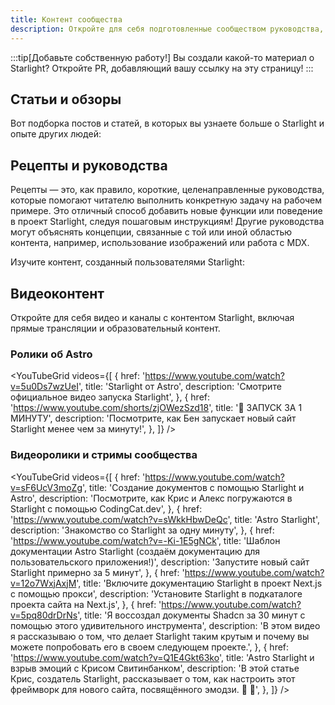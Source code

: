 ```yaml
---
title: Контент сообщества
description: Откройте для себя подготовленные сообществом руководства, статьи и видео, которые помогут вам учиться и строить с помощью Starlight!
---
```


:::tip[Добавьте собственную работу!]
Вы создали какой-то материал о Starlight?
Откройте PR, добавляющий вашу ссылку на эту страницу!
:::


## Статьи и обзоры

Вот подборка постов и статей, в которых вы узнаете больше о Starlight и опыте других людей:

<CardGrid>
	<LinkCard
		href="https://devm.io/open-source/starlight-astro"
		title="Генерация статических сайтов с помощью Starlight"
		description="«При разработке компонентов ни одна идея не является слишком большой или слишком маленькой» — интервью с Крисом Свитинбанком, руководителем Starlight"
	/>
	<LinkCard
		href="https://frontendatscale.com/blog/hybrid-frontend-architecture/"
		title="Гибридная архитектура фронтенда с Astro и Starlight"
		description="Макси Феррейра и Бен Холмс создают сайт документации с помощью Starlight, TinaCMS и интерактивной площадки API Playground с аутентификацией."
	/>
	<LinkCard
		href="https://www.olets.dev/posts/comparing-docs-site-builders-vuepress-vs-starlight/"
		title="Сравнение конструкторов сайтов документаций: VuePress против Starlight"
		description="Как соотносятся эти две системы?"
	/>
	<LinkCard
		href="https://astro.build/case-studies/wp-engine/"
		title="Кейс: Снижение затрат на разработку"
		description="Как WP Engine снизил затраты на разработку более чем на 50% с помощью Starlight от Astro."
	/>
	<LinkCard
		href="https://maciekpalmowski.dev/blog/building-a-documentation-site-using-astro-starlight/"
		title="Создание сайта документации с использованием Astro Starlight"
		description="Мачек Пальмовски описывает, как Patchstack мигрировал свою документацию на Starlight."
	/>
	<LinkCard
		href="https://blog.cloudflare.com/open-source-all-the-way-down-upgrading-our-developer-documentation/"
		title="Открытый код на каждом уровне"
		description="Как Cloudflare использовал Starlight для обновления своей документации для разработчиков."
	/>
	<LinkCard
 		href="https://starlight-changelog.netlify.app/"
 		title="Starlight Changelog"
 		description="Просмотр всех релизов пакета @astrojs/starlight на одной удобной странице."
 	/>
</CardGrid>

## Рецепты и руководства

Рецепты — это, как правило, короткие, целенаправленные руководства, которые помогают читателю выполнить конкретную задачу на рабочем примере. Это отличный способ добавить новые функции или поведение в проект Starlight, следуя пошаговым инструкциям! Другие руководства могут объяснять концепции, связанные с той или иной областью контента, например, использование изображений или работа с MDX.

Изучите контент, созданный пользователями Starlight:

<CardGrid>
	<LinkCard
		href="https://www.webpro.nl/scraps/versioned-docs-with-starlight-and-vercel"
		title="Версионированная документация с помощью Starlight и Vercel"
		description="Руководство по внедрению отдельных версий документации для каждой основной версии проекта"
	/>
	<LinkCard
		href="https://hideoo.dev/notes/starlight-heading-links"
		title="Добавление ссылок на рубрики Starlight"
		description="Руководство по использованию плагина rehype для обмена ссылками на определенные разделы вашей документации"
	/>
	<LinkCard
		href="https://blog.otterlord.dev/posts/starlight-sponsors/"
		title="Добавление спонсоров на сайт Starlight"
		description="Руководство по внедрению пользовательского компонента спонсора в боковую панель документации"
	/>
	<LinkCard
		href="https://hideoo.dev/notes/starlight-og-images"
		title="Добавление изображений Open Graph к Starlight"
		description="Руководство по созданию социальных изображений и соответствующих метатегов для ваших страниц"
	/>
	<LinkCard
		href="https://hideoo.dev/notes/starlight-third-party-icon-sets"
		title="Использование сторонних наборов иконок в Starlight"
		description="Руководство по использованию unplugin-icons для расширения выбора доступных иконок для Starlight"
	/>
	<LinkCard
		href="https://hideoo.dev/notes/starlight-custom-html-head"
		title="Редактирование HTML-заголовка страниц Starlight"
		description="Узнайте, как добавлять дополнительные данные в head страницы: веб-аналитику, шрифты и скрипты"
	/>
	<LinkCard
		href="https://dev.to/mrrobot/publishing-documentation-with-astro-starlight-691"
		title="Публикация документации с помощью Astro Starlight"
		description="Начало работы с документацией в Starlight"
	/>
	<LinkCard
		href="https://events-3bg.pages.dev/jotter/starlight/guide/"
		title="Включение View Transitions"
		description="Добейтесь SPA-подобного вида и ощущения с помощью поддержки переходов представлений"
	/>
	<LinkCard
		href="https://jamcomments.com/posts/structured-data-with-starlight"
		title="Добавление структурированных данных на страницы Starlight"
		description="Узнайте, как создавать динамические структурированные данные JSON-LD для страниц документации"
	/>
	<LinkCard
		href="https://starlight-examples.netlify.app/"
		title="Примеры Starlight"
		description="Коллекция вставок StackBlitz, демонстрирующих практические способы работы с сайтами документации Starlight"
	/>
</CardGrid>

## Видеоконтент

Откройте для себя видео и каналы с контентом Starlight, включая прямые трансляции и образовательный контент.


### Ролики об Astro

<YouTubeGrid
	videos={[
		{
			href: 'https://www.youtube.com/watch?v=5u0Ds7wzUeI',
			title: 'Starlight от Astro',
			description: 'Смотрите официальное видео запуска Starlight',
		},
		{
			href: 'https://www.youtube.com/shorts/zjOWezSzd18',
			title: '🌟 ЗАПУСК ЗА 1 МИНУТУ',
			description:
				'Посмотрите, как Бен запускает новый сайт Starlight менее чем за минуту!',
		},
	]}
/>

### Видеоролики и стримы сообщества

<YouTubeGrid
	videos={[
		{
			href: 'https://www.youtube.com/watch?v=sF6UcV3moZg',
			title: 'Создание документов с помощью Starlight и Astro',
			description:
				'Посмотрите, как Крис и Алекс погружаются в Starlight с помощью CodingCat.dev',
		},
		{
			href: 'https://www.youtube.com/watch?v=sWkkHbwDeQc',
			title: 'Astro Starlight',
			description: 'Знакомство со Starlight за одну минуту',
		},
		{
			href: 'https://www.youtube.com/watch?v=-Ki-1E5gNCk',
			title:
				'Шаблон документации Astro Starlight (создаём документацию для пользовательского приложения!)',
			description: 'Запустите новый сайт Starlight примерно за 5 минут',
		},
		{
			href: 'https://www.youtube.com/watch?v=12o7WxjAxjM',
			title:
				'Включите документацию Starlight в проект Next.js с помощью прокси',
			description:
				'Установите Starlight в подкаталоге проекта сайта на Next.js',
		},
		{
			href: 'https://www.youtube.com/watch?v=5pq80drDrNs',
			title:
				'Я воссоздал документы Shadcn за 30 минут с помощью этого удивительного инструмента',
			description:
				'В этом видео я рассказываю о том, что делает Starlight таким крутым и почему вы можете попробовать его в своем следующем проекте.',
		},
		{
			href: 'https://www.youtube.com/watch?v=Q1E4Gkt63ko',
			title: 'Astro Starlight и взрыв эмоций с Крисом Свитинбанком',
			description:
				'В этой статье Крис, создатель Starlight, рассказывает о том, как настроить этот фреймворк для нового сайта, посвящённого эмодзи. 🌟 🎇',
		},
	]}
/>
